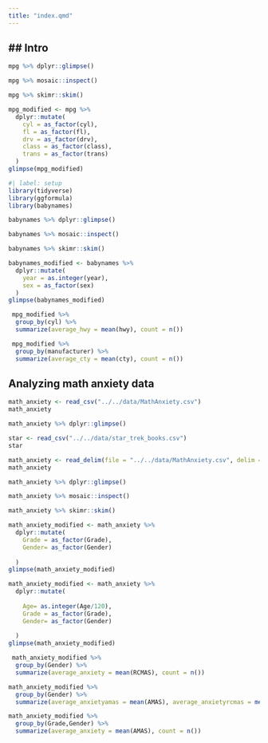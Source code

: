 ```yaml
---
title: "index.qmd"
---
```


## \## Intro





```r
mpg %>% dplyr::glimpse()
```

```r
mpg %>% mosaic::inspect()
```

```r
mpg %>% skimr::skim()
```

```r
mpg_modified <- mpg %>%
  dplyr::mutate(
    cyl = as_factor(cyl),
    fl = as_factor(fl),
    drv = as_factor(drv),
    class = as_factor(class),
    trans = as_factor(trans)
  )
glimpse(mpg_modified)
```

```r

#| label: setup 
library(tidyverse)
library(ggformula)
library(babynames)
```

```r
babynames %>% dplyr::glimpse()
```

```r
babynames %>% mosaic::inspect()
```

```r
babynames %>% skimr::skim()
```

```r
babynames_modified <- babynames %>%
  dplyr::mutate(
    year = as.integer(year),
    sex = as_factor(sex)
  )
glimpse(babynames_modified)
```

```r
 mpg_modified %>%
  group_by(cyl) %>%
  summarize(average_hwy = mean(hwy), count = n())
```

```r
 mpg_modified %>%
  group_by(manufacturer) %>%
  summarize(average_cty = mean(cty), count = n())
```

## Analyzing math anxiety data

```r
math_anxiety <- read_csv("../../data/MathAnxiety.csv")
math_anxiety 
```

```r
math_anxiety %>% dplyr::glimpse()
```

```r
star <- read_csv("../../data/star_trek_books.csv")
star
```

```r
math_anxiety <- read_delim(file = "../../data/MathAnxiety.csv", delim = ";")
math_anxiety

```

```r
math_anxiety %>% dplyr::glimpse()
```

```r
math_anxiety %>% mosaic::inspect()
```

```r
math_anxiety %>% skimr::skim()
```

```r

math_anxiety_modified <- math_anxiety %>%
  dplyr::mutate(
    Grade = as_factor(Grade),
    Gender= as_factor(Gender)
    
  )
glimpse(math_anxiety_modified)
```

```r
math_anxiety_modified <- math_anxiety %>% 
  dplyr::mutate(
   
    Age= as.integer(Age/120),
    Grade = as_factor(Grade),
    Gender= as_factor(Gender)
    
  )
glimpse(math_anxiety_modified)
```

```r
 math_anxiety_modified %>%
  group_by(Gender) %>%
  summarize(average_anxiety = mean(RCMAS), count = n())
```

```r
math_anxiety_modified %>%
  group_by(Gender) %>%
  summarize(average_anxietyamas = mean(AMAS), average_anxietyrcmas = mean(RCMAS), count = n())
```

```r
math_anxiety_modified %>%
  group_by(Grade,Gender) %>%
  summarize(average_anxiety = mean(AMAS), count = n())
```
